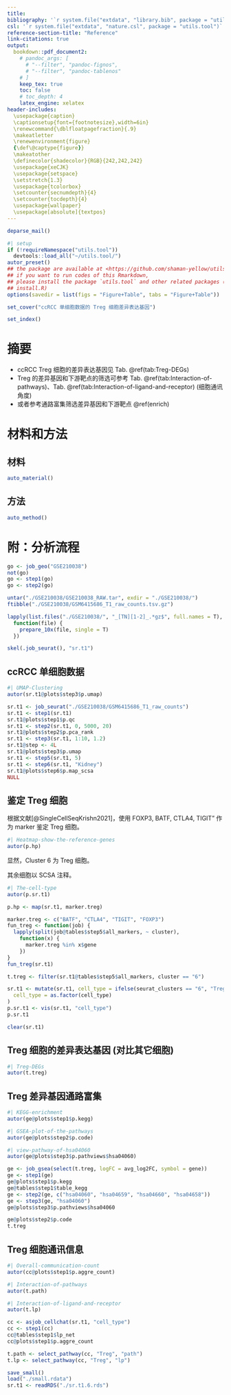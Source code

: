 ```yaml
---
title: 
bibliography: '`r system.file("extdata", "library.bib", package = "utils.tool")`'
csl: '`r system.file("extdata", "nature.csl", package = "utils.tool")`'
reference-section-title: "Reference"
link-citations: true
output:
  bookdown::pdf_document2:
    # pandoc_args: [
      # "--filter", "pandoc-fignos",
      # "--filter", "pandoc-tablenos"
    # ]
    keep_tex: true
    toc: false
    # toc_depth: 4
    latex_engine: xelatex
header-includes:
  \usepackage{caption}
  \captionsetup{font={footnotesize},width=6in}
  \renewcommand{\dblfloatpagefraction}{.9}
  \makeatletter
  \renewenvironment{figure}
  {\def\@captype{figure}}
  \makeatother
  \definecolor{shadecolor}{RGB}{242,242,242}
  \usepackage{xeCJK}
  \usepackage{setspace}
  \setstretch{1.3} 
  \usepackage{tcolorbox}
  \setcounter{secnumdepth}{4}
  \setcounter{tocdepth}{4}
  \usepackage{wallpaper}
  \usepackage[absolute]{textpos}
---
```



```r
deparse_mail()
```

```r
#| setup
if (!requireNamespace("utils.tool"))
  devtools::load_all("~/utils.tool/")
autor_preset()
## the package are available at <https://github.com/shaman-yellow/utils.tool>
## if you want to run codes of this Rmarkdown,
## please install the package `utils.tool` and other related packages (run
## install.R)
options(savedir = list(figs = "Figure+Table", tabs = "Figure+Table"))
```

```r
set_cover("ccRCC 单细胞数据的 Treg 细胞差异表达基因")
```

```r
set_index()
```

# 摘要 {#abstract}

- ccRCC Treg 细胞的差异表达基因见 Tab. \@ref(tab:Treg-DEGs)
- Treg 的差异基因和下游靶点的筛选可参考 Tab. \@ref(tab:Interaction-of-pathways)、Tab. \@ref(tab:Interaction-of-ligand-and-receptor)  (细胞通讯角度) 
- 或者参考通路富集筛选差异基因和下游靶点 \@ref(enrich)

# 材料和方法 {#methods}

## 材料

```r
auto_material()
```

## 方法

```r
auto_method()
```

# 附：分析流程 {#workflow}

```r
go <- job_geo("GSE210038")
not(go)
go <- step1(go)
go <- step2(go)

untar("./GSE210038/GSE210038_RAW.tar", exdir = "./GSE210038/")
ftibble("./GSE210038/GSM6415686_T1_raw_counts.tsv.gz")

lapply(list.files("./GSE210038/", "_[TN][1-2]_.*gz$", full.names = T),
  function(file) {
    prepare_10x(file, single = T)
  })

skel(.job_seurat(), "sr.t1")
```

## ccRCC 单细胞数据

```r
#| UMAP-Clustering
autor(sr.t1@plots$step3$p.umap)
```

```r
sr.t1 <- job_seurat("./GSE210038/GSM6415686_T1_raw_counts")
sr.t1 <- step1(sr.t1)
sr.t1@plots$step1$p.qc
sr.t1 <- step2(sr.t1, 0, 5000, 20)
sr.t1@plots$step2$p.pca_rank
sr.t1 <- step3(sr.t1, 1:10, 1.2)
sr.t1@step <- 4L
sr.t1@plots$step3$p.umap
sr.t1 <- step5(sr.t1, 5)
sr.t1 <- step6(sr.t1, "Kidney")
sr.t1@plots$step6$p.map_scsa
NULL

```

## 鉴定 Treg 细胞

根据文献[@SingleCellSeqKrishn2021]，使用 FOXP3, BATF, CTLA4, TIGIT" 作为 marker 鉴定 Treg 细胞。

```r
#| Heatmap-show-the-reference-genes
autor(p.hp)
```

显然，Cluster 6 为 Treg 细胞。

其余细胞以 SCSA 注释。

```r
#| The-cell-type
autor(p.sr.t1)
```

```r

p.hp <- map(sr.t1, marker.treg)

marker.treg <- c("BATF", "CTLA4", "TIGIT", "FOXP3")
fun_treg <- function(job) {
  lapply(split(job@tables$step5$all_markers, ~ cluster),
    function(x) {
      marker.treg %in% x$gene
    })
}
fun_treg(sr.t1)

t.treg <- filter(sr.t1@tables$step5$all_markers, cluster == "6")

sr.t1 <- mutate(sr.t1, cell_type = ifelse(seurat_clusters == "6", "Treg cell", as.character(scsa_cell)),
  cell_type = as.factor(cell_type)
)
p.sr.t1 <- vis(sr.t1, "cell_type")
p.sr.t1

clear(sr.t1)
```

## Treg 细胞的差异表达基因 (对比其它细胞)

```r
#| Treg-DEGs
autor(t.treg)
```

## Treg 差异基因通路富集 {#enrich}

```r
#| KEGG-enrichment
autor(ge@plots$step1$p.kegg)
```

```r
#| GSEA-plot-of-the-pathways
autor(ge@plots$step2$p.code)
```

```r
#| view-pathway-of-hsa04060
autor(ge@plots$step3$p.pathviews$hsa04060)
```

```r
ge <- job_gsea(select(t.treg, logFC = avg_log2FC, symbol = gene))
ge <- step1(ge)
ge@plots$step1$p.kegg
ge@tables$step1$table_kegg
ge <- step2(ge, c("hsa04060", "hsa04659", "hsa04660", "hsa04658"))
ge <- step3(ge, "hsa04060")
ge@plots$step3$p.pathviews$hsa04060

ge@plots$step2$p.code
t.treg
```

## Treg 细胞通讯信息

```r
#| Overall-communication-count
autor(cc@plots$step1$p.aggre_count)
```

```r
#| Interaction-of-pathways
autor(t.path)
```

```r
#| Interaction-of-ligand-and-receptor
autor(t.lp)
```

```r
cc <- asjob_cellchat(sr.t1, "cell_type")
cc <- step1(cc)
cc@tables$step1$lp_net
cc@plots$step1$p.aggre_count

t.path <- select_pathway(cc, "Treg", "path")
t.lp <- select_pathway(cc, "Treg", "lp")

```

```r
save_small()
load("./small.rdata")
sr.t1 <- readRDS("./sr.t1.6.rds")
```

